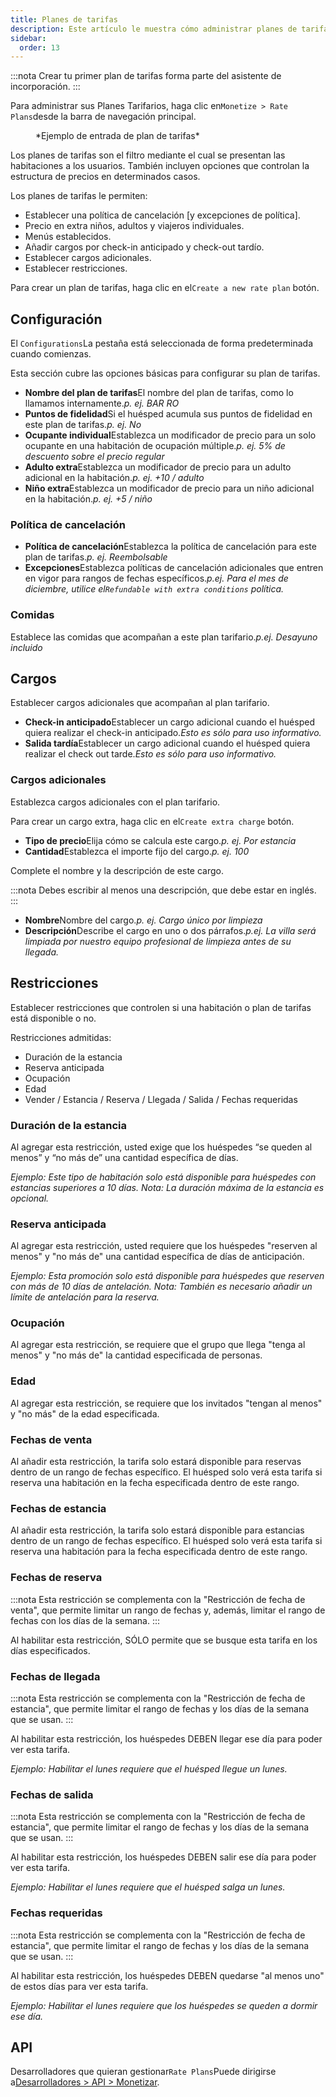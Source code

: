 ```yaml
---
title: Planes de tarifas
description: Este artículo le muestra cómo administrar planes de tarifas en Wink.
sidebar:
  order: 13
---
```


:::nota
Crear tu primer plan de tarifas forma parte del asistente de incorporación.
:::

Para administrar sus Planes Tarifarios, haga clic en`Monetize > Rate Plans`desde la barra de navegación principal.

<figure>
  <CloudinaryImage width="350" height="559" resize="scale" quality="best" alt="Planes de tarifas" src="academy/rate-plan" errorImage="noimage_opaque_nyrtl0.png" />

  <figcaption>*Ejemplo de entrada de plan de tarifas*</figcaption>
</figure>


Los planes de tarifas son el filtro mediante el cual se presentan las habitaciones a los usuarios. También incluyen opciones que controlan la estructura de precios en determinados casos.

Los planes de tarifas le permiten:

* Establecer una política de cancelación \[y excepciones de política].
* Precio en extra niños, adultos y viajeros individuales.
* Menús establecidos.
* Añadir cargos por check-in anticipado y check-out tardío.
* Establecer cargos adicionales.
* Establecer restricciones.

Para crear un plan de tarifas, haga clic en el`Create a new rate plan` botón.

## Configuración

El `Configurations`La pestaña está seleccionada de forma predeterminada cuando comienzas.

Esta sección cubre las opciones básicas para configurar su plan de tarifas.

* **Nombre del plan de tarifas**El nombre del plan de tarifas, como lo llamamos internamente.*p. ej. BAR RO*
* **Puntos de fidelidad**Si el huésped acumula sus puntos de fidelidad en este plan de tarifas.*p. ej. No*
* **Ocupante individual**Establezca un modificador de precio para un solo ocupante en una habitación de ocupación múltiple.*p. ej. 5% de descuento sobre el precio regular*
* **Adulto extra**Establezca un modificador de precio para un adulto adicional en la habitación.*p. ej. +10 / adulto*
* **Niño extra**Establezca un modificador de precio para un niño adicional en la habitación.*p. ej. +5 / niño*

### Política de cancelación

* **Política de cancelación**Establezca la política de cancelación para este plan de tarifas.*p. ej. Reembolsable*
* **Excepciones**Establezca políticas de cancelación adicionales que entren en vigor para rangos de fechas específicos.*p.ej. Para el mes de diciembre, utilice el`Refundable with extra conditions` política.*

### Comidas

Establece las comidas que acompañan a este plan tarifario.*p.ej. Desayuno incluido*

## Cargos

Establecer cargos adicionales que acompañan al plan tarifario.

* **Check-in anticipado**Establecer un cargo adicional cuando el huésped quiera realizar el check-in anticipado.*Esto es sólo para uso informativo.*
* **Salida tardía**Establecer un cargo adicional cuando el huésped quiera realizar el check out tarde.*Esto es sólo para uso informativo.*

### Cargos adicionales

Establezca cargos adicionales con el plan tarifario.

Para crear un cargo extra, haga clic en el`Create extra charge` botón.

* **Tipo de precio**Elija cómo se calcula este cargo.*p. ej. Por estancia*
* **Cantidad**Establezca el importe fijo del cargo.*p. ej. 100*

Complete el nombre y la descripción de este cargo.

:::nota
Debes escribir al menos una descripción, que debe estar en inglés.
:::

* **Nombre**Nombre del cargo.*p. ej. Cargo único por limpieza*
* **Descripción**Describe el cargo en uno o dos párrafos.*p.ej. La villa será limpiada por nuestro equipo profesional de limpieza antes de su llegada.*

## Restricciones

Establecer restricciones que controlen si una habitación o plan de tarifas está disponible o no.

Restricciones admitidas:

* Duración de la estancia
* Reserva anticipada
* Ocupación
* Edad
* Vender / Estancia / Reserva / Llegada / Salida / Fechas requeridas

### Duración de la estancia

Al agregar esta restricción, usted exige que los huéspedes “se queden al menos” y “no más de” una cantidad específica de días.

*Ejemplo: Este tipo de habitación solo está disponible para huéspedes con estancias superiores a 10 días. Nota: La duración máxima de la estancia es opcional.*

### Reserva anticipada

Al agregar esta restricción, usted requiere que los huéspedes "reserven al menos" y "no más de" una cantidad específica de días de anticipación.

*Ejemplo: Esta promoción solo está disponible para huéspedes que reserven con más de 10 días de antelación. Nota: También es necesario añadir un límite de antelación para la reserva.*

### Ocupación

Al agregar esta restricción, se requiere que el grupo que llega "tenga al menos" y "no más de" la cantidad especificada de personas.

### Edad

Al agregar esta restricción, se requiere que los invitados "tengan al menos" y "no más" de la edad especificada.

### Fechas de venta

Al añadir esta restricción, la tarifa solo estará disponible para reservas dentro de un rango de fechas específico. El huésped solo verá esta tarifa si reserva una habitación en la fecha especificada dentro de este rango.

### Fechas de estancia

Al añadir esta restricción, la tarifa solo estará disponible para estancias dentro de un rango de fechas específico. El huésped solo verá esta tarifa si reserva una habitación para la fecha especificada dentro de este rango.

### Fechas de reserva

:::nota
Esta restricción se complementa con la "Restricción de fecha de venta", que permite limitar un rango de fechas y, además, limitar el rango de fechas con los días de la semana.
:::

Al habilitar esta restricción, SÓLO permite que se busque esta tarifa en los días especificados.

### Fechas de llegada

:::nota
Esta restricción se complementa con la "Restricción de fecha de estancia", que permite limitar el rango de fechas y los días de la semana que se usan.
:::

Al habilitar esta restricción, los huéspedes DEBEN llegar ese día para poder ver esta tarifa.

*Ejemplo: Habilitar el lunes requiere que el huésped llegue un lunes.*

### Fechas de salida

:::nota
Esta restricción se complementa con la "Restricción de fecha de estancia", que permite limitar el rango de fechas y los días de la semana que se usan.
:::

Al habilitar esta restricción, los huéspedes DEBEN salir ese día para poder ver esta tarifa.

*Ejemplo: Habilitar el lunes requiere que el huésped salga un lunes.*

### Fechas requeridas

:::nota
Esta restricción se complementa con la "Restricción de fecha de estancia", que permite limitar el rango de fechas y los días de la semana que se usan.
:::

Al habilitar esta restricción, los huéspedes DEBEN quedarse "al menos uno" de estos días para ver esta tarifa.

*Ejemplo: Habilitar el lunes requiere que los huéspedes se queden a dormir ese día.*

## API

Desarrolladores que quieran gestionar`Rate Plans`Puede dirigirse a[Desarrolladores > API > Monetizar](/developers/apis/#monetize-api).

